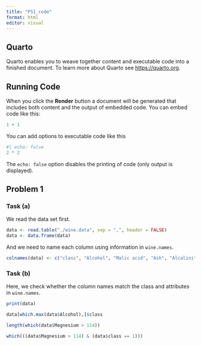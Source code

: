 ```yaml
---
title: "PS1_code"
format: html
editor: visual
---
```


## Quarto

Quarto enables you to weave together content and executable code into a finished document. To learn more about Quarto see <https://quarto.org>.

## Running Code

When you click the **Render** button a document will be generated that includes both content and the output of embedded code. You can embed code like this:

```r
1 + 1
```

You can add options to executable code like this

```r
#| echo: false
2 * 2
```

The `echo: false` option disables the printing of code (only output is displayed).

## Problem 1

### Task (a)

We read the data set first.

```r
data <- read.table("./wine.data", sep = ",", header = FALSE)
data <- data.frame(data)
```

And we need to name each column using information in `wine.names`.

```r
colnames(data) <- c("class", "Alcohol", "Malic acid", "Ash", "Alcalinity of ash", "Magnesium", "Total phenols", "Flavanoids", "Nonflavanoid phenols", "Proanthocyanins", "Color intensity", "Hue", "OD280/OD315 of diluted wines", "Proline")
```

### Task (b)

Here, we check whether the column names match the class and attributes in `wine.names`.

```r
print(data)
```

```r
data[which.max(data$Alcohol),]$class
```

```r
length(which(data$Magnesium > 114))
```

```r
which(((data$Magnesium > 114) & (data$class == 1)))
```

